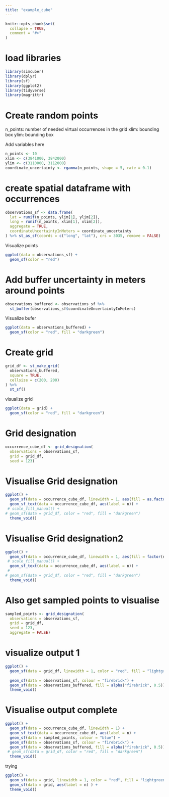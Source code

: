 ```yaml
---
title: "example_cube"
---
```


```r
knitr::opts_chunk$set(
  collapse = TRUE,
  comment = "#>"
)
```

# load libraries

```r
library(simcuber)
library(dplyr)
library(sf)
library(ggplot2)
library(tidyverse)
library(magrittr)
```

# Create random points

n_points: number of needed virtual occurrences in the grid
xlim: bounding box
ylim: bounding box

Add variables here
```r

n_points <- 10
xlim <- c(3841000, 3842000)
ylim <- c(3110000, 3112000)
coordinate_uncertainty <- rgamma(n_points, shape = 5, rate = 0.1)

```

# create spatial dataframe with occurrences

```r
observations_sf <- data.frame(
  lat = runif(n_points, ylim[1], ylim[2]),
  long = runif(n_points, xlim[1], xlim[2]),
  aggregate = TRUE,
  coordinateUncertaintyInMeters = coordinate_uncertainty
) %>% st_as_sf(coords = c("long", "lat"), crs = 3035, remove = FALSE)
```

Visualize points
```r
ggplot(data = observations_sf) +
  geom_sf(color = "red")
```

# Add buffer uncertainty in meters around points

```r

observations_buffered <- observations_sf %>%
  st_buffer(observations_sf$coordinateUncertaintyInMeters)
```


Visualize bufer
```r
ggplot(data = observations_buffered) +
  geom_sf(color = "red", fill = "darkgreen")
```


# Create grid
```r
grid_df <- st_make_grid(
  observations_buffered,
  square = TRUE,
  cellsize = c(200, 200)
) %>%
  st_sf()
```

visualize grid

```r
ggplot(data = grid) +
  geom_sf(color = "red", fill = "darkgreen")
```



# Grid designation
```r
occurrence_cube_df <- grid_designation(
  observations = observations_sf,
  grid = grid_df,
  seed = 123)
```

# Visualise Grid designation
```r
ggplot() +
  geom_sf(data = occurrence_cube_df, linewidth = 1, aes(fill = as.factor(n))) +
  geom_sf_text(data = occurrence_cube_df, aes(label = n)) +
 # scale_fill_manual() + 
# geom_sf(data = grid_df, color = "red", fill = "darkgreen")
  theme_void()

```
# Visualise Grid designation2
```r
ggplot() +
  geom_sf(data = occurrence_cube_df, linewidth = 1, aes(fill = factor(n))) +
 # scale_fill_manual() +
  geom_sf_text(data = occurrence_cube_df, aes(label = n)) +
 #  
# geom_sf(data = grid_df, color = "red", fill = "darkgreen")
  theme_void()

```



# Also get sampled points to visualise

```r
sampled_points <- grid_designation(
  observations = observations_sf,
  grid = grid_df,
  seed = 123,
  aggregate = FALSE)
```


# visualize output 1


```r
ggplot() +
  geom_sf(data = grid_df, linewidth = 1, color = "red", fill = "lightgreen") +
  
  geom_sf(data = observations_sf, colour = "firebrick") +
  geom_sf(data = observations_buffered, fill = alpha("firebrick", 0.5)) +
  theme_void()
```




# Visualise output complete
```r
ggplot() +
  geom_sf(data = occurrence_cube_df, linewidth = 1) +
  geom_sf_text(data = occurrence_cube_df, aes(label = n) +
  geom_sf(data = sampled_points, colour = "blue") +
  geom_sf(data = observations_sf, colour = "firebrick") +
  geom_sf(data = observations_buffered, fill = alpha("firebrick", 0.5)) +
 # geom_sf(data = grid_df, color = "red", fill = "darkgreen")
  theme_void()

```

trying

```r
ggplot() +
  geom_sf(data = grid, linewidth = 1, color = "red", fill = "lightgreen") +
  geom_sf(data = grid, aes(label = n) ) +
  theme_void()
```




